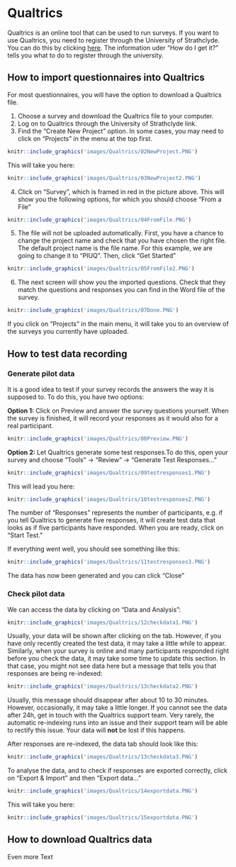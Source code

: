 # Qualtrics

Qualtrics is an online tool that can be used to run surveys. If you want to use Qualtrics, you need to register through the University of Strathclyde. You can do this by clicking [here](https://www.strath.ac.uk/is/software/qualtrics/). The information uder "How do I get it?" tells you what to do to register through the university. 

## How to import questionnaires into Qualtrics
For most questionnaires, you will have the option to download a Qualtrics file.

1. Choose a survey and download the Qualtrics file to your computer.
2. Log on to Qualtrics through the University of Strathclyde link.
3. Find the "Create New Project" option. In some cases, you may need to click on "Projects" in the menu at the top first.

```r

knitr::include_graphics('images/Qualtrics/02NewProject.PNG')
```




This will take you here:

```r

knitr::include_graphics('images/Qualtrics/03NewProject2.PNG')
```
4. Click on "Survey", which is framed in red in the picture above. This will show you the following options, for which you should choose "From a File"

```r

knitr::include_graphics('images/Qualtrics/04FromFile.PNG')
```
5. The file will not be uploaded automatically. First, you have a chance to change the project name and check that you have chosen the right file. The default project name is the file name. For this example, we are going to change it to "PIUQ". Then, click "Get Started"

```r

knitr::include_graphics('images/Qualtrics/05FromFile2.PNG')
```
6. The next screen will show you the imported questions. Check that they match the questions and responses you can find in the Word file of the survey.

```r

knitr::include_graphics('images/Qualtrics/07Done.PNG')
```

If you click on "Projects" in the main menu, it will take you to an overview of the surveys you currently have uploaded.


## How to test data recording

### Generate pilot data
It is a good idea to test if your survey records the answers the way it is supposed to. To do this, you have two options:

**Option 1:** Click on Preview and answer the survey questions yourself. When the survey is finished, it will record your responses as it would also for a real participant.
```r

knitr::include_graphics('images/Qualtrics/08Preview.PNG')
```

**Option 2:** Let Qualtrics generate some test responses.To do this, open your survey and choose "Tools" -> "Review" -> "Generate Test Responses..."

```r

knitr::include_graphics('images/Qualtrics/09testresponses1.PNG')
```

This will lead you here:
```r

knitr::include_graphics('images/Qualtrics/10testresponses2.PNG')
```

The number of "Responses" represents the number of participants, e.g. if you tell Qualtrics to generate five responses, it will create test data that looks as if five participants have responded. When you are ready, click on "Start Test."

If everything went well, you should see something like this:
```r

knitr::include_graphics('images/Qualtrics/11testresponses3.PNG')
```


The data has now been generated and you can click "Close"

### Check pilot data

We can access the data by clicking on "Data and Analysis":



```r

knitr::include_graphics('images/Qualtrics/12checkdata1.PNG')
```



Usually, your data will be shown after clicking on the tab. However, if you have only recently created the test data, it may take a little while to appear. Similarly, when your survey is online and many participants responded right before you check the data, it may take some time to update this section. In that case, you might not see data here but a message that tells you that responses are being re-indexed:



```r

knitr::include_graphics('images/Qualtrics/13checkdata2.PNG')
```

Usually, this message should disappear after about 10 to 30 minutes. However, occasionally, it may take a little longer. If you cannot see the data after 24h, get in touch with the Qualtrics support team. Very rarely, the automatic re-indexing runs into an issue and their support team will be able to rectify this issue. Your data will **not** be lost if this happens.

After responses are re-indexed, the data tab should look like this:

```r

knitr::include_graphics('images/Qualtrics/13checkdata3.PNG')
```


To analyse the data, and to check if responses are exported correctly, click on "Export & Import" and then "Export data..."

```r

knitr::include_graphics('images/Qualtrics/14exportdata.PNG')
```

This will take you here:

```r

knitr::include_graphics('images/Qualtrics/15exportdata.PNG')
```


## How to download Qualtrics data

Even more Text
